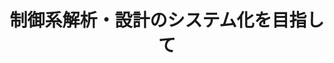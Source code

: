 ﻿---
title: "制御系解析・設計のシステム化を目指して"
category: "工学院"
vol: 13
interviewee: "古田 勝久 "
url: ""
tags: ["環境","工学","システム","制御","設計"]
pdf: "13-7.pdf"
career: ""
preface: "今回、我々は制御工学科の古田を訪れた。「制御工学」とは、「ある環境の中におけるシステムに対して目的に合うように所定の操作を加えるにはどうしたらうまくいくかを研究する分野」である。現在、この分野において古田は「制御系解析及び設計のシステム化」をメインテーマに研究をすすめている。"
---
